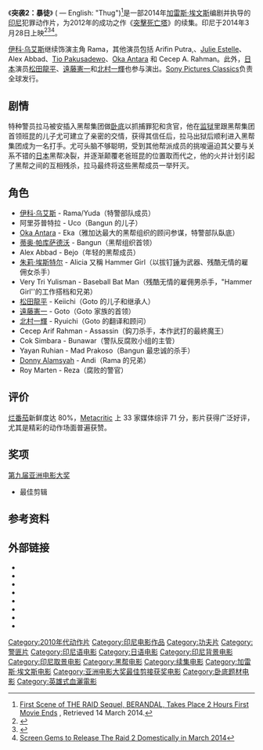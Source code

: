 {{noteTA
|G1=Show
|G2=Movie
|T=zh-cn:突袭2：暴徒;zh-hk:突擊死亡塔2：黑金任務;zh-tw:全面突襲2：拳力進擊
|1=zh-cn:突袭2：暴徒;zh-hk:突擊死亡塔2：黑金任務;zh-tw:全面突襲2：拳力進擊
}}
{{Infobox film
| name           = The Raid 2
| cn_name        = 突袭2：暴徒
| hk_name        = 突擊死亡塔2：黑金任務
| tw_name        = 全面突襲2：拳力進擊
| image          = The_Raid_2_Berandal_teaser_banner.jpeg
| image_size     = 220px
| border         = yes
| alt            = 
| caption        = 美国海报
| director       = [[加雷斯·埃文斯|加雷斯·埃文斯]]
| producer       = Ario Sagantoro<br />Nate Bolotin<br />Aram Tertzakian
| writer         = Gareth Evans
| starring       = [[伊科·乌艾斯|伊科·乌艾斯]]<br />阿里芬普特拉<br />[[Oka_Antara|Oka Antara]]<br />[[蒂奥·帕库萨德沃|蒂奥·帕库萨德沃]]<br />Alex Abbad<br />[[朱莉·埃斯特尔|朱莉·埃斯特尔]]<br />[[松田龍平|松田龍平]]<br />[[遠藤憲一|遠藤憲一]]<br />[[北村一輝|北村一輝]]
| music          = Fajar Yuskemal<br />Aria Prayogi<br />[[Joseph_Trapanese|Joseph Trapanese]]
| cinematography = Matt Flannery<br />Dimas Imam Subhono
| editing        = Gareth Evans<br />Andi Novianto
| studio         = PT. Merantau Films<br />XYZ Films
| distributor    = [[Sony_Pictures_Classics|Sony Pictures Classics]]<br />[[Stage_6_Films|Stage 6 Films]] {{small|(美國)}}<br />[[Entertainment_One|Entertainment One]] {{small|(英國)}}<br />[[驕陽電影|驕陽電影]]{{small|(香港)}}
| released       = {{Film date|df=y|2014|01|21|[[圣丹斯影展|圣丹斯影展]]|2014|03|28|印尼|2014|06|18|香港}}<!--- per [[WP:FILMRELEASE|WP:FILMRELEASE]] --->
| runtime        = 150 分钟<ref>{{cite web|title= THE RAID 2 on BBFC|url= http://bbfc.co.uk/releases/raid-2-film|date= April 1, 2014|accessdate= May 29, 2014|archive-date= 2014-05-29|archive-url= https://web.archive.org/web/20140529193801/http://bbfc.co.uk/releases/raid-2-film|dead-url= no}}</ref>
| country        = 印尼
| language       = [[印尼语|印尼语]]<br />[[日语|日语]]<br />英语
| budget         = $450万<ref>{{cite web|title=Gareth Evans Talks THE RAID 2|url=http://collider.com/gareth-evans-the-raid-2-3-iron-fist-interview|accessdate=2014-07-04|archive-date=2014-04-06|archive-url=https://web.archive.org/web/20140406044502/http://collider.com/gareth-evans-the-raid-2-3-iron-fist-interview/|dead-url=no}}</ref>
| gross          = $660万<ref>{{cite web|title=The Raid 2 (2014) - International Box Office Results|url=http://www.boxofficemojo.com/movies/?page=intl&id=raid2.htm|work=[[Box_Office_Mojo|Box Office Mojo]]|publisher=[[Amazon.com|Amazon.com]]|accessdate= May 19, 2014}}</ref>
| preceded_by        = 《[[突擊死亡塔|突擊死亡塔]]》（2011）
}}

《'''突袭2：暴徒'''》 ({{lang-id|'''The Raid 2: Berandal'''}} — English: "Thug")<ref>[http://collider.com/raid-2-sequel-berandal-plot-details-filming/ First Scene of THE RAID Sequel, BERANDAL, Takes Place 2 Hours First Movie Ends] {{Wayback|url=http://collider.com/raid-2-sequel-berandal-plot-details-filming/ |date=20140227025025 }}, Retrieved 14 March 2014.</ref>是一部2014年[[加雷斯·埃文斯|加雷斯·埃文斯]]编剧并执导的[[印尼|印尼]]犯罪动作片，为2012年的成功之作《[[突擊死亡塔|突擊死亡塔]]》的续集。印尼于2014年3月28日上映<ref>{{cite news|last=Kit |first= Borys|date=2013-12-23|title= 'The Raid 2' Gets a Release Date |work= The Hollywood Reporter|url= http://www.hollywoodreporter.com/heat-vision/raid-2-gets-a-release-667515|accessdate=2013-12-23}}</ref><ref>{{cite web|url=https://twitter.com/ghuwevans/status/330971104158044160|title=Twitter: Killers - October / The Raid 2: Berandal - sometime next year still undecided. @ghuwevans|format=Twitter|date=2013-05-05}}</ref><ref name=release>[http://www.comingsoon.net/news/movienews.php?id=111048 Screen Gems to Release The Raid 2 Domestically in March 2014]</ref>。

[[伊科·乌艾斯|伊科·乌艾斯]]继续饰演主角 Rama，其他演员包括 Arifin Putra,、[[Julie_Estelle|Julie Estelle]]、Alex Abbad、[[Tio_Pakusadewo|Tio Pakusadewo]]、[[Oka_Antara|Oka Antara]] 和 Cecep A. Rahman。此外，[[日本|日本]]演员[[松田龍平|松田龍平]]、[[遠藤憲一|遠藤憲一]]和[[北村一輝|北村一輝]]也参与演出。[[Sony_Pictures_Classics|Sony Pictures Classics]]负责全球发行。

==剧情==
特种警员拉马被安插入黑帮集团做[[卧底|卧底]]以抓捕罪犯和贪官，他在[[监狱|监狱]]里跟黑帮集团首领班昆的儿子尤可建立了亲密的交情，获得其信任后，拉马出狱后顺利进入黑帮集团成为一名打手。尤可头脑不够聪明，受到其他帮派成员的挑唆逼迫其父要与关系不错的[[日本|日本]]黑帮决裂，并逐渐颠覆老爸班昆的位置取而代之，他的火并计划引起了黑帮之间的互相残杀，拉马最终将这些黑帮成员一举歼灭。

==角色==
* [[伊科·乌艾斯|伊科·乌艾斯]] - Rama/Yuda（特警部队成员）
* 阿里芬普特拉 - Uco（Bangun 的儿子）
* [[Oka_Antara|Oka Antara]] - Eka（雅加达最大的黑帮组织的顾问参谋，特警部队臥底）
* [[蒂奥·帕库萨德沃|蒂奥·帕库萨德沃]] - Bangun（黑帮组织首领）
* Alex Abbad - Bejo（年轻的黑帮成员）
* [[朱莉·埃斯特尔|朱莉·埃斯特尔]] - Alicia 又稱 Hammer Girl（以拔钉[[锤|锤]]为武器、残酷无情的雇佣女杀手）
* Very Tri Yulisman - Baseball Bat Man（残酷无情的雇佣男杀手，"Hammer Girl''的工作搭档和兄弟）
* [[松田龍平|松田龍平]] - Keiichi（Goto 的儿子和继承人）
* [[遠藤憲一|遠藤憲一]] - Goto（Goto 家族的首领）
* [[北村一輝|北村一輝]] - Ryuichi（Goto 的翻译和顾问）
* Cecep Arif Rahman - Assassin（鈎刀杀手，本作武打的最終魔王）
* Cok Simbara - Bunawar（警队反腐败小组的主管）
* Yayan Ruhian - Mad Prakoso（Bangun 最忠诚的杀手）
* [[Donny_Alamsyah|Donny Alamsyah]] - Andi（Rama 的兄弟）
* Roy Marten - Reza（腐败的警官）

== 评价 ==
[[烂番茄|烂番茄]]新鲜度达 80%，[[Metacritic|Metacritic]] 上 33 家媒体综评 71 分，影片获得广泛好评，尤其是精彩的动作场面普遍获赞。

== 奖项 ==
[[第九届亚洲电影大奖|第九届亚洲电影大奖]]
*最佳剪辑

==参考资料==
{{Reflist|2}}

==外部链接==
* {{Official website|http://www.sonyclassics.com/theraid2/}}
* {{Twitter|TheRaidUS|The Raid}}
* {{Facebook|TheRaidUS|The Raid}}
* {{IMDb title|tt2265171|The Raid 2}}
* {{AllRovi title|577344|The Raid 2}}
* {{Mojo title|raid2|The Raid 2}}
* {{Metacritic|the-raid-2|The Raid 2}}
* {{Rotten Tomatoes|the_raid_2|The Raid 2}}

{{Gareth Evans}}
{{DEFAULTSORT:Raid 2}}
[[Category:2010年代动作片|Category:2010年代动作片]]
[[Category:印尼电影作品|Category:印尼电影作品]]
[[Category:功夫片|Category:功夫片]]
[[Category:警匪片|Category:警匪片]]
[[Category:印尼语电影|Category:印尼语电影]]
[[Category:日语电影|Category:日语电影]]
[[Category:印尼背景电影|Category:印尼背景电影]]
[[Category:印尼取景电影|Category:印尼取景电影]]
[[Category:黑帮电影|Category:黑帮电影]]
[[Category:续集电影|Category:续集电影]]
[[Category:加雷斯·埃文斯电影|Category:加雷斯·埃文斯电影]]
[[Category:亚洲电影大奖最佳剪接获奖电影|Category:亚洲电影大奖最佳剪接获奖电影]]
[[Category:卧底题材电影|Category:卧底题材电影]]
[[Category:英雄式血灑電影|Category:英雄式血灑電影]]